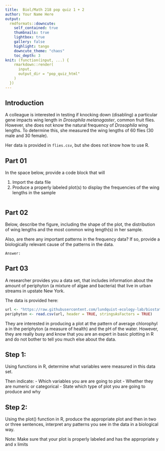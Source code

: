 ```yaml
---
title:  Biol/Math 218 pop quiz 1 + 2
author: Your Name Here
output:
  rmdformats::downcute:
    self_contained: true
    thumbnails: true
    lightbox: true
    gallery: false
    highlight: tango
    downcute_theme: "chaos"
    toc_depth: 3
knit: (function(input, ...) {
    rmarkdown::render(
      input,
      output_dir = "pop_quiz_html"
    )
  })
---
```


## Introduction

A colleague is interested in testing if
knocking down (disabling) a particular gene impacts
wing length in *Drosophila melanogaster*, common fruit flies.
However, she does not know the natural frequency of *Drosophila* 
wing lengths. To determine this, she measured the wing lengths
of 60 flies (30 male and 30 female).

Her data is provided in `flies.csv`, but she does not
know how to use R.

## Part 01
In the space below, provide a code block that will 

1. Import the data file
2. Produce a properly labeled plot(s) to display the frequencies of the wing lengths in the sample

```r
``` 

## Part 02
Below, describe the figure, including the shape of the plot, the distribution 
of wing lengths and the most common wing length(s) in her sample. 

Also, are there any important patterns in the frequency data? If so, provide a biologically
relevant cause of the patterns in the data.

`Answer:`

## Part 03 

A researcher provides you a data set, that includes information about the amount of 
periphyton (a mixture of algae and bacteria) that live in urban streams
in upstate New York. 

The data is provided here:

```r
url <- "https://raw.githubusercontent.com/lundquist-ecology-lab/biostatistics/main/example_data/periphyton_data.csv"
periphyton <- read.csv(url, header = TRUE, stringsAsFactors = TRUE)
```
They are interested in producing a plot at the pattern of average chlorophyl a
in the periphyton (a measure of health) and the  pH of the water. However, they are really
busy and know that you are an expert in basic plotting in R and do
not bother to tell you much else about the data.

## Step 1:
Using functions in R, determine what variables were measured in this 
data set. 

Then indicate: 
  - Which variables you are are going to plot
  - Whether they are numeric or categorical
  - State which type of plot you are going to produce and why

## Step 2:
Using the plot() function in R, produce the appropriate plot and
then in two or three sentences, interpret any patterns you see in the data
in a biological way. 

Note: Make sure that your plot is properly labeled and has the appropriate
y and x limits

